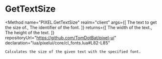 
# GetTextSize
<Method
	name="PIXEL.GetTextSize"
	realm="client"
	args={[
		<Argument type="string" name="text">The text to get the size of.</Argument>,
		<Argument type="string" name="font">The identifier of the font.</Argument>
	]}
	returns={[
		<ReturnValue type="number" name="width">The width of the text.</ReturnValue>,
		<ReturnValue type="number" name="height">The height of the text.</ReturnValue>
	]}
	repositoryUrl="https://github.com/TomDotBat/pixel-ui"
	declaration="lua/pixelui/core/cl_fonts.lua#L82-L85"
>
	Calculates the size of the given text with the specified font.
</Method>